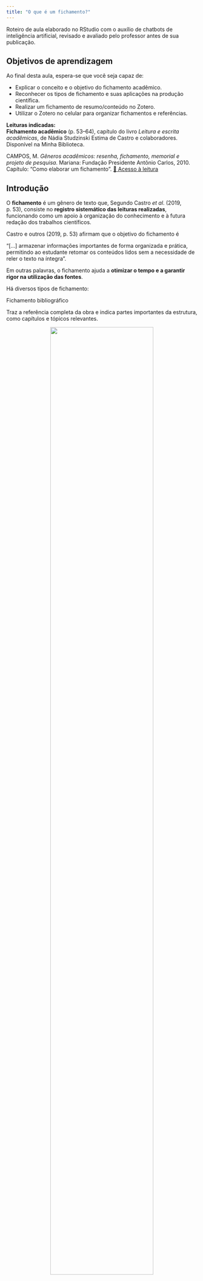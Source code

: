 ```yaml
---
title: "O que é um fichamento?"
---
```


::: nota-secundaria
Roteiro de aula elaborado no RStudio com o auxílio de chatbots de inteligência artificial, revisado e avaliado pelo professor antes de sua publicação.
:::

## Objetivos de aprendizagem

Ao final desta aula, espera-se que você seja capaz de:

-   Explicar o conceito e o objetivo do fichamento acadêmico.
-   Reconhecer os tipos de fichamento e suas aplicações na produção científica.
-   Realizar um fichamento de resumo/conteúdo no Zotero.
-   Utilizar o Zotero no celular para organizar fichamentos e referências.

::: leitura
**Leituras indicadas:**\
**Fichamento acadêmico** (p. 53–64), capítulo do livro *Leitura e escrita acadêmicas*, de Nádia Studzinski Estima de Castro e colaboradores. Disponível na Minha Biblioteca.

CAMPOS, M. *Gêneros acadêmicos: resenha, fichamento, memorial e projeto de pesquisa*. Mariana: Fundação Presidente Antônio Carlos, 2010. Capítulo: "Como elaborar um fichamento". [🔗 Acesso à leitura](SIGAA)
:::

## Introdução

O **fichamento** é um gênero de texto que, Segundo Castro *et al*. (2019, p. 53), consiste no **registro sistemático das leituras realizadas**, funcionando como um apoio à organização do conhecimento e à futura redação dos trabalhos científicos.

Castro e outros (2019, p. 53) afirmam que o objetivo do fichamento é

::: citacao
“\[...\] armazenar informações importantes de forma organizada e prática, permitindo ao estudante retomar os conteúdos lidos sem a necessidade de reler o texto na íntegra”.
:::

Em outras palavras, o fichamento ajuda a **otimizar o tempo e a garantir rigor na utilização das fontes**.

Há diversos tipos de fichamento:

::: subtitulo-nao-numerado
Fichamento bibliográfico
:::

Traz a referência completa da obra e indica partes importantes da estrutura, como capítulos e tópicos relevantes.

```{=html}
<figure style="text-align: center;">
  <img src="img/fichamento_bibliografico.png" style="width:80%; display: block; margin: auto;" />
  <figcaption><strong>Figura 1.</strong> Exemplo de fichamento bibliográfico. Extraido de Campos (2010).</figcaption>
</figure>
```

<br>

```{=html}
<figure style="text-align: center;">
  <img src="img/fichamento_bibliografico_zotero.png" style="width:80%; display: block; margin: auto;" />
  <figcaption><strong>Figura 2.</strong> Exemplo de fichamento bibliográfico no Zotero. Elaborado pelo professor.</figcaption>
</figure>
```

<br>

::: subtitulo-nao-numerado
Fichamento de citações
:::

Registra trechos literais da obra, devidamente indicados entre aspas e com a referência da página.

```{=html}
<figure style="text-align: center;">
  <img src="img/fichamento_citacao.png" style="width:80%; display: block; margin: auto;" />
  <figcaption><strong>Figura 3.</strong> Exemplo de fichamento de citações. Extraido de Campos (2010).</figcaption>
</figure>
```

<br>

```{=html}
<figure style="text-align: center;">
  <img src="img/fichamento_citacao_zotero.png" style="width:80%; display: block; margin: auto;" />
  <figcaption><strong>Figura 4.</strong> Exemplo de fichamento de citações no Zotero. Elaborado pelo professor.</figcaption>
</figure>
```

<br>

::: subtitulo-nao-numerado
Fichamento de resumo
:::

Apresenta, com as palavras do próprio estudante, as ideias principais do texto lido, organizadas de acordo com a necessidade da pesquisa.

O fichamento de resumo **\[...\] “exige uma leitura atenta e reflexiva, pois implica reelaborar as ideias do autor com fidelidade e clareza”** (Castro *et al*., 2019).

```{=html}
<figure style="text-align: center;">
  <img src="img/fichamento_resumo.png" style="width:80%; display: block; margin: auto;" />
  <figcaption><strong>Figura 5.</strong> Exemplo de fichamento de resumo. Extraido de Campos (2010).</figcaption>
</figure>
```

<br>

```{=html}
<figure style="text-align: center;">
  <img src="img/fichamento_resumo_zotero.png" style="width:80%; display: block; margin: auto;" />
  <figcaption><strong>Figura 6.</strong> Exemplo de fichamento de resumo no Zotero. Elaborado pelo professor.</figcaption>
</figure>
```

<br>

::: destaque
Além de ser uma ferramenta de estudo, o fichamento colabora para o desenvolvimento da **autonomia intelectual**, na medida em que o estudante exercita a seleção e organização de informações, preparando-se para o diálogo crítico com os textos.
:::

## Aprendizagem prática

Elabore um fichamento de resumo combinado com fichamento de citações do artigo selecionado para a sua mídia de divulgação científica. O fichamento deve conter cerca de 200 a 300 palavras e estar organizado no campo Notas da entrada do Zotero. Estruture da seguinte forma:

-   Uma síntese das ideias principais, em tópicos, com suas palavras.
-   Até três citações diretas relevantes (com indicação da página).
-   Observações pessoais ou críticas que possam embasar sua produção da mídia.

::: enfase
Após fazer o fichamento no Zotero, faça um print de tela e poste no chat da turma!
:::

<br>

```{=html}
<figure style="text-align: center;">
  <img src="img/fichamento_aprendizagem.jpeg" style="width:30%; display: block; margin: auto;" />
  <figcaption><strong>Figura 7.</strong> Exemplo de fichamento de resumo combinado com fichamento de citações no Zotero. Elaborado pelo professor.</figcaption>
</figure>
```

<!-- Aqui começa o campo de respostas-->

<details>

<summary>

</summary>

:::: {style="width: 100%; background-color:#ADD8E6; font-size: 18px; line-height: 1.5; padding: 15px;"}
Após a leitura atenta do artigo que você selecionou para a elaboração da mídia de divulgação científica e a realização do fichamento por suas próprias habilidades, crie um prompt para gerar, com apoio de inteligência artificial, um **fichamento de resumo combinado com um fichamento de citações**. Copie a resposta ao prompt, revise-a criticamente e cole o resultado no campo Notas do artigo registrado no Zotero.

::: enfase
⚠️ Compartilhe o prompt criado por você no chat da turma. No chat, está liberado dialogarmos sobre os prompts a fim de aprimorarmos eticamente nossas habilidades de uso da IA.
:::

</details>

</pre>

<!-- Aqui encerra o campo de respostas-->
::::
